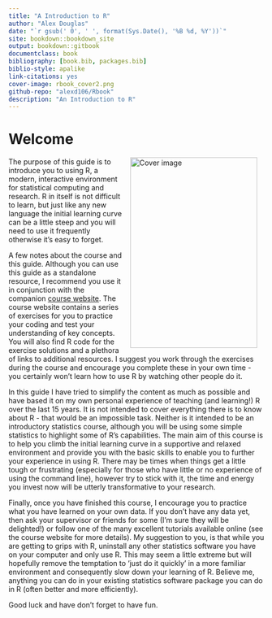 ```yaml
--- 
title: "A Introduction to R"
author: "Alex Douglas"
date: "`r gsub(' 0', ' ', format(Sys.Date(), '%B %d, %Y'))`"
site: bookdown::bookdown_site
output: bookdown::gitbook
documentclass: book
bibliography: [book.bib, packages.bib]
biblio-style: apalike
link-citations: yes
cover-image: rbook_cover2.png
github-repo: "alexd106/Rbook"
description: "An Introduction to R"
---
```


# Welcome{-}

<a href="rbook_cover2.png"><img src="rbook_cover2.png" width="250" height="375" alt="Cover image" align="right" style="margin: 0 1em 0 1em" /></a>

The purpose of this guide is to introduce you to using R, a modern, interactive environment for statistical computing and research. R in itself is not difficult to learn, but just like any new language the initial learning curve can be a little steep and you will need to use it frequently otherwise it’s easy to forget. 

A few notes about the course and this guide. Although you can use this guide as a standalone resource, I recommend you use it in conjunction with the companion [course website](https://alexd106.github.io). The course website contains a series of exercises for you to practice your coding and test your understanding of key concepts. You will also find R code for the exercise solutions and a plethora of links to additional resources. I suggest you work through the exercises during the course and encourage you complete these in your own time - you certainly won’t learn how to use R by watching other people do it.

In this guide I have tried to simplify the content as much as possible and have based it on my own personal experience of teaching (and learning!) R over the last 15 years. It is not intended to cover everything there is to know about R - that would be an impossible task. Neither is it intended to be an introductory statistics course, although you will be using some simple statistics to highlight some of R’s capabilities. The main aim of this course is to help you climb the initial learning curve in a supportive and relaxed environment and provide you with the basic skills to enable you to further your experience in using R. There may be times when things get a little tough or frustrating (especially for those who have little or no experience of using the command line), however try to stick with it, the time and energy you invest now will be utterly transformative to your research. 

Finally, once you have finished this course, I encourage you to practice what you have learned on your own data. If you don’t have any data yet, then ask your supervisor or friends for some (I’m sure they will be delighted!) or follow one of the many excellent tutorials available online (see the course website for more details). My suggestion to you, is that while you are getting to grips with R, uninstall any other statistics software you have on your computer and only use R. This may seem a little extreme but will hopefully remove the temptation to ‘just do it quickly’ in a more familiar environment and consequently slow down your learning of R. Believe me, anything you can do in your existing statistics software package you can do in R (often better and more efficiently). 

Good luck and have don’t forget to have fun. 
